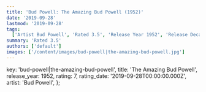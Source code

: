 ```yaml
---
title: 'Bud Powell: The Amazing Bud Powell (1952)'
date: '2019-09-28'
lastmod: '2019-09-28'
tags:
  ['Artist Bud Powell', 'Rated 3.5', 'Release Year 1952', 'Release Decade 1950']
summary: 'Rated 3.5'
authors: ['default']
images: ['/content/images/bud-powell|the-amazing-bud-powell.jpg']
---
```


  key: 'bud-powell|the-amazing-bud-powell',
  title: 'The Amazing Bud Powell',
  release_year: 1952,
  rating: 7,
  rating_date: '2019-09-28T00:00:00.000Z',
  artist: 'Bud Powell',
};

<MusicRating data={data} />
